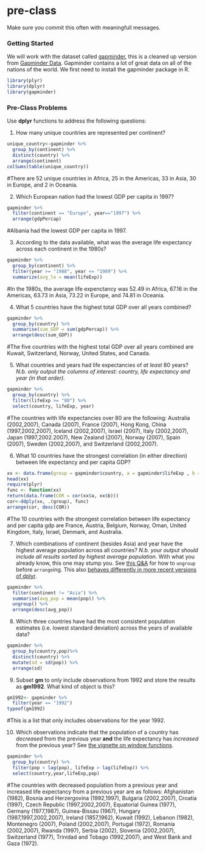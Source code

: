 # pre-class


Make sure you commit this often with meaningfull messages. 


### Getting Started


We will work with the dataset called [gapminder](https://github.com/jennybc/gapminder), this is a cleaned up version from [Gapminder Data](http://www.gapminder.org/data/). Gapminder contains a lot of great data on all of the nations of the world. We first need to install the gapminder package in R. 


```r
library(plyr)
library(dplyr)
library(gapminder)
```



### Pre-Class Problems

Use **dplyr** functions to address the following questions:

1. How many unique countries are represented per continent?

```r
unique_country<-gapminder %>%
  group_by(continent) %>%
  distinct(country) %>%
  arrange(continent)
colSums(table(unique_country))
```
#There are 52 unique countries in Africa, 25 in the Americas, 33 in Asia, 30 in Europe, and 2 in Oceania. 

2. Which European nation had the lowest GDP per capita in 1997? 

```r
gapminder %>%
  filter(continent == "Europe", year=="1997") %>%
  arrange(gdpPercap)
```
#Albania had the lowest GDP per capita in 1997. 

3. According to the data available, what was the average life expectancy across each continent in the 1980s?

```r
gapminder %>%
  group_by(continent) %>%
  filter(year >= "1980", year <= "1989") %>%
  summarize(avg_le = mean(lifeExp))
```
#In the 1980s, the average life expenctancy was 52.49 in Africa, 67.16 in the Americas, 63.73 in Asia, 73.22 in Europe, and 74.81 in Oceania. 

4. What 5 countries have the highest total GDP over all years combined?

```r
gapminder %>%
  group_by(country) %>%
  summarise(sum_GDP = sum(gdpPercap)) %>%
  arrange(desc(sum_GDP))
```
#The five countries with the highest total GDP over all years combined are Kuwait, Switzerland, Norway, United States, and Canada. 

5. What countries and years had life expectancies of _at least_ 80 years? _N.b. only output the columns of interest: country, life expectancy and year (in that order)._

```r
gapminder %>%
  group_by(country) %>%
  filter(lifeExp >= "80") %>%
  select(country, lifeExp, year)
```
#The countries with life expectancies over 80 are the following: Australia (2002,2007), Canada (2007), France (2007), Hong Kong, China (1997,2002,2007), Iceland (2002,2007), Israel (2007), Italy (2002,2007), Japan (1997,2002.2007), New Zealand (2007), Norway (2007), Spain (2007), Sweden (2002,2007), and Switzerland (2002,2007). 

6. What 10 countries have the strongest correlation (in either direction) between life expectancy and per capita GDP?

```r
xx <- data.frame(group = gapminder$country, a = gapminder$lifeExp , b = gapminder$gdpPercap)
head(xx)
require(plyr)
func <- function(xx)
return(data.frame(COR = cor(xx$a, xx$b)))
cor<-ddply(xx, .(group), func)
arrange(cor, desc(COR))
```
#The 10 countries with the strongest correlation between life expectancy and per capita gdp are France, Austria, Belgium, Norway, Oman, United Kingdom, Italy, Israel, Denmark, and Australia.  

7. Which combinations of continent (besides Asia) and year have the highest average population across all countries? _N.b. your output should include all results sorted by highest average population_. With what you already know, this one may stump you. See [this Q&A](http://stackoverflow.com/q/27207963/654296) for how to `ungroup` before `arrange`ing. This also [behaves differently in more recent versions of dplyr](https://github.com/hadley/dplyr/releases/tag/v0.5.0).

```r
gapminder %>%
  filter(continent != "Asia") %>%
  summarise(avg_pop = mean(pop)) %>%
  ungroup() %>%
  arrange(desc(avg_pop))
```

8. Which three countries have had the most consistent population estimates (i.e. lowest standard deviation) across the years of available data? 

```r
gapminder %>%
  group_by(country,pop)%>%
  distinct(country) %>%
  mutate(sd = sd(pop)) %>%
  arrange(sd)
```

9. Subset **gm** to only include observations from 1992 and store the results as **gm1992**. What kind of object is this?

```r
gm1992<- gapminder %>%
  filter(year == "1992")
typeof(gm1992)
```
#This is a list that only includes observations for the year 1992. 

10. Which observations indicate that the population of a country has *decreased* from the previous year **and** the life expectancy has *increased* from the previous year? See [the vignette on window functions](https://cran.r-project.org/web/packages/dplyr/vignettes/window-functions.html).

```r
gapminder %>%
  group_by(country) %>%
  filter(pop < lag(pop), lifeExp > lag(lifeExp)) %>%
  select(country,year,lifeExp,pop)
```
#The countries with decreased population from a previous year and increased life expectancy from a previous year are as follows: Afghanistan (1982), Bosnia and Herzergovina (1992,1997), Bulgaria (2002,2007), Croatia (1997), Czech Republic (1997,2002,2007), Equatorial Guinea (1977), Germany (1977,1987), Guinea-Bissau (1967), Hungary (1987,1997,2002,2007), Ireland (1857,1962), Kuwait (1992), Lebanon (1982), Montenegro (2007), Poland (2002,2007), Portugal (1972), Romania (2002,2007), Rwanda (1997), Serbia (2002), Slovenia (2002,2007), Switzerland (1977), Trinidad and Tobago (1992,2007), and West Bank and Gaza (1972). 